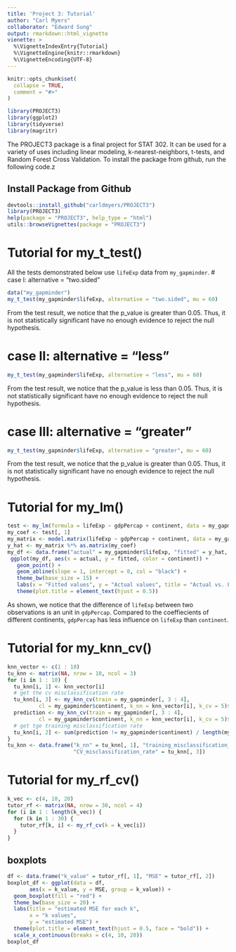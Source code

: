 ```yaml
---
title: 'Project 3: Tutorial'
author: "Carl Myers"
collaborator: "Edward Sung"
output: rmarkdown::html_vignette
vienette: >
  %\VignetteIndexEntry{Tutorial}
  %\VignetteEngine{knitr::rmarkdown}
  %\VignetteEncoding{UTF-8}
---
```


```r
knitr::opts_chunk$set(
  collapse = TRUE,
  comment = "#>"
)
```

```r
library(PROJECT3)
library(ggplot2)
library(tidyverse)
library(magritr)
```

The PROJECT3 package is a final project for STAT 302. It can be used for a variety of uses including linear modeling, k-nearest-neighbors, t-tests, and Random Forest Cross Validation. To install the package from github, run the following code.z

## Install Package from Github
```r
devtools::install_github("carldmyers/PROJECT3")
library(PROJECT3)
help(package = "PROJECT3", help_type = "html")
utils::browseVignettes(package = "PROJECT3")
```

# Tutorial for my_t_test()

All the tests demonstrated below use `lifeExp` data from `my_gapminder`.
# case I: alternative = "two.sided"
  \begin{align}
  H_0: \mu &= 60,\\
  H_a: \mu &\neq 60.
  \end{align}
```r
data("my_gapminder")
my_t_test(my_gapminder$lifeExp, alternative = "two.sided", mu = 60)
```
From the test result, we notice that the p_value is greater than 0.05. Thus, it is not statistically significant have no enough evidence to reject the null hypothesis.

# case II: alternative = "less"
  \begin{align}
  H_0: \mu &= 60,\\
  H_a: \mu &< 60.
  \end{align}
```r
my_t_test(my_gapminder$lifeExp, alternative = "less", mu = 60)
```
From the test result, we notice that the p_value is less than 0.05. Thus, it is not statistically significant have no enough evidence to reject the null hypothesis.

# case III: alternative = "greater"
  \begin{align}
  H_0: \mu &= 60,\\
  H_a: \mu &> 60.
  \end{align}
```r
my_t_test(my_gapminder$lifeExp, alternative = "greater", mu = 60)
```
From the test result, we notice that the p_value is greater than 0.05. Thus, it is not statistically significant have no enough evidence to reject the null hypothesis.


# Tutorial for my_lm()
```r
test <- my_lm(formula = lifeExp ~ gdpPercap + continent, data = my_gapminder)
my_coef <- test[, 1]
my_matrix <- model.matrix(lifeExp ~ gdpPercap + continent, data = my_gapminder)
y_hat <- my_matrix %*% as.matrix(my_coef)
my_df <- data.frame("actual" = my_gapminder$lifeExp, "fitted" = y_hat, "continent" = my_gapminder$continent)
 ggplot(my_df, aes(x = actual, y = fitted, color = continent)) +
   geom_point() +
   geom_abline(slope = 1, intercept = 0, col = "black") + 
   theme_bw(base_size = 15) +
   labs(x = "Fitted values", y = "Actual values", title = "Actual vs. Fitted") + 
   theme(plot.title = element_text(hjust = 0.5))
```
As shown, we notice that the difference of `lifeExp` between two observations is an unit in `gdpPercap`. Compared to the coeffiecients of different continents, `gdpPercap` has less influence on `lifeExp` than `continent`.

# Tutorial for my_knn_cv()
```r
knn_vector <- c(1 : 10)
tu_knn <- matrix(NA, nrow = 10, ncol = 3)
for (i in 1 : 10) {
  tu_knn[i, 1] <- knn_vector[i]
  # get the cv misclassification rate
  tu_knn[i, 3] <- my_knn_cv(train = my_gapminder[, 3 : 4], 
          cl = my_gapminder$continent, k_nn = knn_vector[i], k_cv = 5)$cv_err
  prediction <- my_knn_cv(train = my_gapminder[, 3 : 4], 
          cl = my_gapminder$continent, k_nn = knn_vector[i], k_cv = 5)$class
  # get tge training misclassification rate
  tu_knn[i, 2] <- sum(prediction != my_gapminder$continent) / length(my_gapminder$continent)
}
tu_knn <- data.frame("k_nn" = tu_knn[, 1], "training_misclassification_rate" = tu_knn[, 2], 
                     "CV_misclassification_rate" = tu_knn[, 3])
```


# Tutorial for my_rf_cv()
```r
k_vec <- c(4, 10, 20)
tutor_rf <- matrix(NA, nrow = 30, ncol = 4)
for (i in 1 : length(k_vec)) {
  for (k in 1 : 30) {
    tutor_rf[k, i] <- my_rf_cv(k = k_vec[i])
  }
}
```
## boxplots

```r
df <- data.frame("k_value" = tutor_rf[, 1], "MSE" = tutor_rf[, 2])
boxplot_df <- ggplot(data = df,
       aes(x = k_value, y = MSE, group = k_value)) +
  geom_boxplot(fill = "red") +
  theme_bw(base_size = 20) +
  labs(title = "estimated MSE for each k",
       x = "k values",
       y = "estimated MSE") + 
  theme(plot.title = element_text(hjust = 0.5, face = "bold")) +
  scale_x_continuous(breaks = c(4, 10, 20)) 
boxplot_df
```
